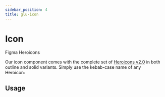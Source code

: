 ```yaml
---
sidebar_position: 4
title: glu-icon
---
```


# Icon


<p style={{ display: 'flex', gap: '1rem', alignItems: 'center' }}>
  <glu-button target="_blank" rel="noopener noreferrer" href="https://www.figma.com/design/jSs4mJxj7dJbXsCE1IHtqt/GelatoUI-Design-System-(V-0.1.0)?node-id=161-6434&t=BXYhGjvxr3AQeYvd-0">Figma</glu-button>
  <glu-button target="_blank" rel="noopener noreferrer" href="https://heroicons.com/">Heroicons</glu-button>
</p>

Our icon component comes with the complete set of [Heroicons v2.0](https://heroicons.com/) in both outline and solid variants. Simply use the kebab-case name of any Heroicon:

## Usage

<IconVariants />

<IconSize />

<IconCustomization />

<IconReadme />
